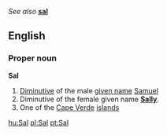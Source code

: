 ''See also'' '''[[sal]]'''

==English==
===Proper noun===
'''Sal'''

#[[Diminutive]] of the male [[given name]] [[Samuel]]
#Diminutive of the female given name '''[[Sally]]'''.
#One of the [[Cape Verde]] [[island]]s

[[hu:Sal]]
[[pl:Sal]]
[[pt:Sal]]